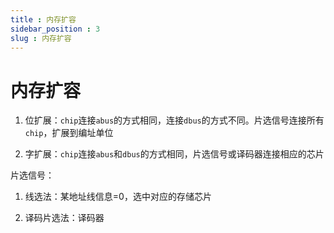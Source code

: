 ```yaml
---
title : 内存扩容
sidebar_position : 3
slug : 内存扩容
---
```

# 内存扩容


1. 位扩展：`chip`连接`abus`的方式相同，连接`dbus`的方式不同。片选信号连接所有`chip`，扩展到编址单位

2. 字扩展：`chip`连接`abus`和`dbus`的方式相同，片选信号或译码器连接相应的芯片

片选信号：

1. 线选法：某地址线信息=0，选中对应的存储芯片

2. 译码片选法：译码器